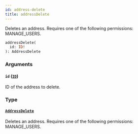 ```yaml
---
id: address-delete
title: addressDelete
---
```


Deletes an address. Requires one of the following permissions: MANAGE_USERS.

```graphql
addressDelete(
  id: ID!
): AddressDelete
```

### Arguments

#### `id` ([`ID`](../../../developer/api-reference/scalars/id))

ID of the address to delete.

### Type

#### [`AddressDelete`](../../../developer/api-reference/objects/address-delete)

Deletes an address. Requires one of the following permissions: MANAGE_USERS.
